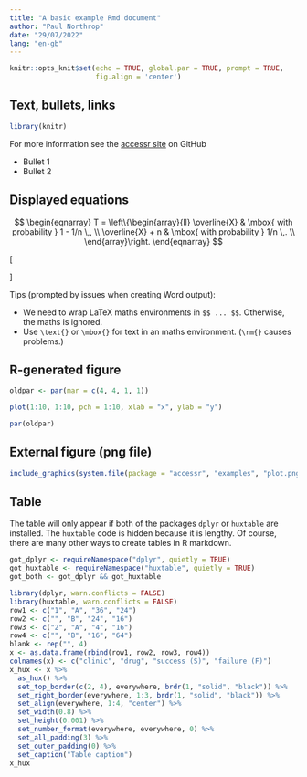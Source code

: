 ```yaml
---
title: "A basic example Rmd document"
author: "Paul Northrop"
date: "29/07/2022"
lang: "en-gb"
---
```


```r
knitr::opts_knit$set(echo = TRUE, global.par = TRUE, prompt = TRUE, 
                     fig.align = 'center')
```

## Text, bullets, links

```r
library(knitr)
```

For more information see the [accessr site](https://paulnorthrop.github.io/accessr/) on GitHub

* Bullet 1
* Bullet 2

## Displayed equations {.smaller}

$$
\begin{eqnarray}
T = \left\{\begin{array}{ll}
\overline{X}     & \mbox{ with probability } 1 - 1/n \,,  \\
\overline{X} + n & \mbox{ with probability } 1/n \,. \\
\end{array}\right.
\end{eqnarray}
$$

\[
\begin{aligned}
P(X \leq x)
&= P(F^{-1}(U) \leq x) \\
&= P(F(F^{-1}(U)) \leq F(x)) \\
&= P(U \leq F(x)) = F(x).
\end{aligned}
\]

Tips (prompted by issues when creating Word output):

* We need to wrap LaTeX maths environments in ```$$ ... $$```.  Otherwise, the maths is ignored.
* Use ```\text{}``` or ```\mbox{}``` for text in an maths environment. (```\rm{}``` causes problems.)

## R-generated figure

```r
oldpar <- par(mar = c(4, 4, 1, 1))
```

```r
plot(1:10, 1:10, pch = 1:10, xlab = "x", ylab = "y")
```

```r
par(oldpar)
```

## External figure (png file)

```r
include_graphics(system.file(package = "accessr", "examples", "plot.png"))
```

## Table 

The table will only appear if both of the packages `dplyr` or `huxtable` are installed.  The `huxtable` code is hidden because it is lengthy. Of course, there are many other ways to create tables in R markdown.

```r
got_dplyr <- requireNamespace("dplyr", quietly = TRUE)
got_huxtable <- requireNamespace("huxtable", quietly = TRUE)
got_both <- got_dplyr && got_huxtable
```

```r
library(dplyr, warn.conflicts = FALSE)
library(huxtable, warn.conflicts = FALSE)
row1 <- c("1", "A", "36", "24")
row2 <- c("", "B", "24", "16")
row3 <- c("2", "A", "4", "16")
row4 <- c("", "B", "16", "64")
blank <- rep("", 4)
x <- as.data.frame(rbind(row1, row2, row3, row4))
colnames(x) <- c("clinic", "drug", "success (S)", "failure (F)")
x_hux <- x %>% 
  as_hux() %>%
  set_top_border(c(2, 4), everywhere, brdr(1, "solid", "black")) %>%
  set_right_border(everywhere, 1:3, brdr(1, "solid", "black")) %>%
  set_align(everywhere, 1:4, "center") %>%
  set_width(0.8) %>% 
  set_height(0.001) %>% 
  set_number_format(everywhere, everywhere, 0) %>% 
  set_all_padding(3) %>%
  set_outer_padding(0) %>%
  set_caption("Table caption")
x_hux    
```
